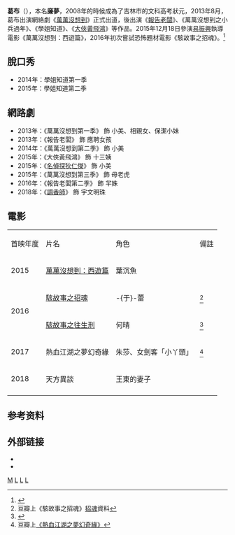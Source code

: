 {{藝人
| 姓名=葛布
| 類型=女演員
| 圖片 =
| 圖片尺寸 =
| 圖片簡介 =
| 本名= 廉夢
| 暱稱=
| 羅馬拼音 = 
| 英文名 = 
| 國籍= {{PRC}}
| 籍貫=
| 民族 =[[汉族|汉族]]
| 出生日期= {{birth_date_and_age|1988|11|1}}
| 出生地點= {{CHN}}[[吉林省|吉林省]][[吉林市|吉林市]]
| 語言= [[汉语|汉语]]
| 教育程度= [[中國青年政治學院|中國青年政治學院]]畢業
| 職業= [[演員|演員]]
| 活躍年代= 2013年至今
| 代表作= [[萬萬没想到|萬萬没想到]]、[[學姐知道|學姐知道]]
| 經紀公司=北京萬合天宜影視文化有限公司
| 官方網站=
| imdb = 
}}
'''葛布'''（{{bd|1988年|11月1日|||L}}），本名'''廉夢'''，2008年的時候成為了吉林市的文科高考狀元，2013年8月，葛布出演網絡劇《[[萬萬沒想到|萬萬沒想到]]》正式出道，後出演《[[報告老闆|報告老闆]]》、《萬萬沒想到之小兵過年》、《學姐知道》、《[[大俠黃飛鴻|大俠黃飛鴻]]》等作品。2015年12月18日參演[[易振興|易振興]]執導電影《萬萬沒想到：西遊篇》，2016年初次嘗試恐怖題材電影《駭故事之招魂》。<ref>{{cite news |author= |url=http://ient.ifeng.com/yidian/42717999/news.shtml?ch=ref_zbs_ydzx_news |title=首次觸恐怖電影 |newspaper=鳳凰娛樂 |date=2016-11-11 |language=zh-hans |location= |accessdate=2017-01-09 |archive-date=2017-01-13 |archive-url=https://web.archive.org/web/20170113163205/http://ient.ifeng.com/yidian/42717999/news.shtml?ch=ref_zbs_ydzx_news |dead-url=no }}</ref>

== 脫口秀 ==
*2014年：學姐知道第一季
*2015年：學姐知道第二季
== 網路劇 ==
*2013年：《萬萬沒想到第一季》 飾 小美、相親女、保潔小妹
*2013年：《報告老闆》 飾 應聘女孩
*2014年：《萬萬沒想到第二季》 飾 小美
*2015年：《大俠黃飛鴻》 飾 十三姨
*2015年：《[[名偵探狄仁傑|名偵探狄仁傑]]》 飾 小美
*2015年：《萬萬沒想到第三季》 飾 母老虎
*2016年：《報告老闆第二季》 飾 羋姝
*2018年：《[[調香師|調香師]]》 飾 宇文明珠

==電影==
{|class="wikitable"
|-style="background:LightSkyBlue; color:black; font-weight:bold; text-align:center;"
|首映年度||片名|| 角色|| 備註
|-
|rowspan=1|2015
|[[萬萬沒想到：西遊篇|萬萬沒想到：西遊篇]]
| 葉沉魚
|
|-
|rowspan=2|2016
|[[駭故事之招魂|駭故事之招魂]]
| -{于}-蕾
|<ref>豆瓣上《駭故事之招魂》[https://movie.douban.com/subject/26857617/ 招魂]資料</ref>
|-
|[[駭故事之往生刑|駭故事之往生刑]]
| 何晴
|<ref>{{cite news|author= |url=https://kknews.cc/entertainment/kx9x4yq.html|title= 葛布再次挑戰懸疑驚悚題材 |newspaper=每日頭條 |date=2016-12-16 |language=zh-hant |location=}}</ref>
|-
|rowspan=1|2017
|熱血江湖之夢幻奇緣
| 朱莎、女劍客「小丫頭」
|<ref>豆瓣上[https://movie.douban.com/subject/27021243/ 《熱血江湖之夢幻奇緣》]</ref>
|-
|rowspan=1|2018
|天方異談
|王東的妻子
|
|-
|}

== 参考资料 ==
{{reflist}}

== 外部链接 ==
*{{sinaweibo|gebu}}
*{{douban people}}

[[Category:廉姓|M]]
[[Category:吉林人|L]]
[[Category:中国电影女演员|L]]
[[Category:中國青年政治學院校友|L]]